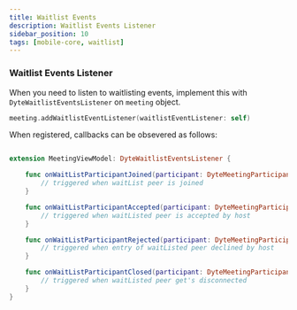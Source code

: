 ```yaml
---
title: Waitlist Events
description: Waitlist Events Listener
sidebar_position: 10
tags: [mobile-core, waitlist]
---
```


### Waitlist Events Listener

When you need to listen to waitlisting events, implement this with `DyteWaitlistEventsListener` on `meeting` object.

```swift
meeting.addWaitlistEventListener(waitlistEventListener: self)
```

When registered, callbacks can be obsevered as follows:

```swift

extension MeetingViewModel: DyteWaitlistEventsListener {

    func onWaitListParticipantJoined(participant: DyteMeetingParticipant) {
        // triggered when waitList peer is joined
    }

    func onWaitListParticipantAccepted(participant: DyteMeetingParticipant) {
        // triggered when waitListed peer is accepted by host
    }

    func onWaitListParticipantRejected(participant: DyteMeetingParticipant) {
        // triggered when entry of waitListed peer declined by host
    }

    func onWaitListParticipantClosed(participant: DyteMeetingParticipant) {
        // triggered when waitListed peer get's disconnected
    }
}
```
